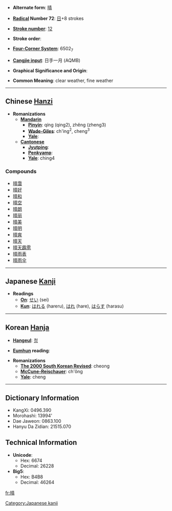 * '''Alternate form''': [[晴]]

* '''[[Wiktionary:Chinese radical index| Radical]] Number 72''': [[Wiktionary:Chinese radical index 日|日]]+8 strokes

* '''[[Wiktionary:Chinese total strokes index|Stroke number]]''': [[Wiktionary:Chinese total strokes index 12|12]]

* '''Stroke order''': 

* '''[[Wiktionary:Chinese four corner index|Four-Corner System]]''': 6502<sub>7</sub>

* '''[[Wiktionary:Chinese Cangjie index|Cangjie input]]''': 日手一月 (AQMB)

* '''Graphical Significance and Origin''': 

* '''Common Meaning''': clear weather, fine weather

----

== Chinese [[Hanzi]] ==

* '''Romanizations'''
** '''[[Mandarin]]'''
*** '''[[Pinyin]]''': qíng (qing2), zhěng (zheng3)
*** '''[[Wade-Giles]]''': ch'ing<sup>2</sup>, cheng<sup>3</sup>
*** '''[[Yale]]''': 
** '''[[Cantonese]]'''
*** '''[[Jyutping]]''':
*** '''[[Penkyamp]]''': 
*** '''[[Yale]]''': ching4

===Compounds===
*[[晴霭]]
*[[晴好]]
*[[晴和]]
*[[晴空]]
*[[晴朗]]
*[[晴丽]]
*[[晴美]]
*[[晴明]]
*[[晴爽]]
*[[晴天]]
*[[晴天霹雳]]
*[[晴雨表]]
*[[晴雨伞]]


----

== Japanese [[Kanji]] ==

* '''Readings'''
** '''[[On]]''': [[せい]] (sei)
** '''[[Kun]]''': [[はれる]] (hareru), [[はれ]] (hare), [[はらす]] (harasu)


----

== Korean [[Hanja]] ==

* '''[[Hangeul]]''': [[청]]

* '''[[Eumhun]] reading''': 

* '''Romanizations'''
** '''[[The 2000 South Korean Revised Romanization|The 2000 South Korean Revised]]''': cheong
** '''[[McCune-Reischauer]]''': ch'ŏng
** '''[[Yale]]''': cheng

----

== Dictionary Information ==

* KangXi: 0496.390
* Morohashi: 13994'
* Dae Jaweon: 0863.100
* Hanyu Da Zidian: 21515.070

== Technical Information ==

* '''Unicode''':
** Hex: 6674
** Decimal: 26228
* '''Big5''':
** Hex: B4B8
** Decimal: 46264

[[Category:Japanese kanji]]

[[fr:晴]]